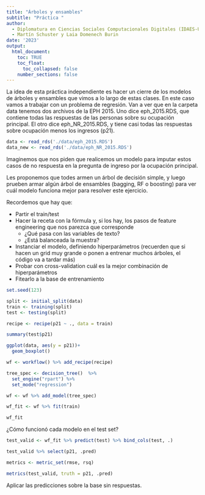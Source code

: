 ```yaml
---
title: "Árboles y ensambles"
subtitle: "Práctica "
author: 
  - Diplomatura en Ciencias Sociales Computacionales Digitales (IDAES-UNSAM)
  - Martín Schuster y Laia Domenech Burin
date: '2023'
output: 
  html_document:
    toc: TRUE
    toc_float:
      toc_collapsed: false
    number_sections: false
---
```


La idea de esta práctica independiente es hacer un cierre de los modelos de árboles y ensambles que vimos a lo largo de estas clases. En este caso vamos a trabajar con un problema de regresión. Van a ver que en la carpeta data tenemos dos archivos de la EPH 2015. Uno dice eph_2015.RDS, que contiene todas las respuestas de las personas sobre su ocupación principal. El otro dice eph_NR_2015.RDS, y tiene casi todas las respuestas sobre ocupación menos los ingresos (p21).

```r
data <- read_rds('./data/eph_2015.RDS')
data_new <- read_rds('./data/eph_NR_2015.RDS')
```

Imaginemos que nos piden que realicemos un modelo para imputar estos casos de no respuesta en la pregunta de ingreso por la ocupación principal.

Les proponemos que todes armen un árbol de decisión simple, y luego prueben armar algún árbol de ensambles (bagging, RF o boosting) para ver cuál modelo funciona mejor para resolver este ejercicio.

Recordemos que hay que:

-   Partir el train/test
-   Hacer la receta con la fórmula y, si los hay, los pasos de feature engineering que nos parezca que corresponde
    -   ¿Qué pasa con las variables de texto?
    -   ¿Está balanceada la muestra?
-   Instanciar el modelo, definiendo hiperparámetros (recuerden que si hacen un grid muy grande o ponen a entrenar muchos árboles, el código va a tardar más)
-   Probar con cross-validation cuál es la mejor combinación de hiperparámetros
-   Fitearlo a la base de entrenamiento

```r
set.seed(123)

split <- initial_split(data)
train <- training(split)
test <- testing(split)

recipe <- recipe(p21 ~ ., data = train)

summary(test$p21)

ggplot(data, aes(y = p21))+
  geom_boxplot()

wf <- workflow() %>% add_recipe(recipe)

tree_spec <- decision_tree()  %>%
  set_engine("rpart") %>%
  set_mode("regression")

wf <- wf %>% add_model(tree_spec)

wf_fit <- wf %>% fit(train)

wf_fit
```

¿Cómo funcionó cada modelo en el test set?

```r
test_valid <- wf_fit %>% predict(test) %>% bind_cols(test, .)

test_valid %>% select(p21, .pred)

metrics <- metric_set(rmse, rsq)

metrics(test_valid, truth = p21, .pred)
```

Aplicar las predicciones sobre la base sin respuestas.

```r

```
